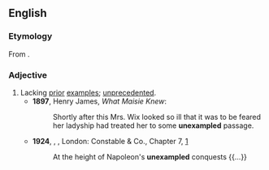 ==English==

===Etymology===
From {{prefix|un|exampled|lang=en}}.

===Adjective===
{{en-adj|-}}

# Lacking [[prior]] [[example]]s; [[unprecedented]].
#* '''1897''', Henry James, ''What Maisie Knew'':
#*: Shortly after this Mrs. Wix looked so ill that it was to be feared her ladyship had treated her to some '''unexampled''' passage.
#* '''1924''', {{w|Herman Melville}}, ''{{w|Billy Budd}}'', London: Constable & Co., Chapter 7, [http://gutenberg.net.au/ebooks06/0608511h.html]
#*: At the height of Napoleon's '''unexampled''' conquests {{...}}